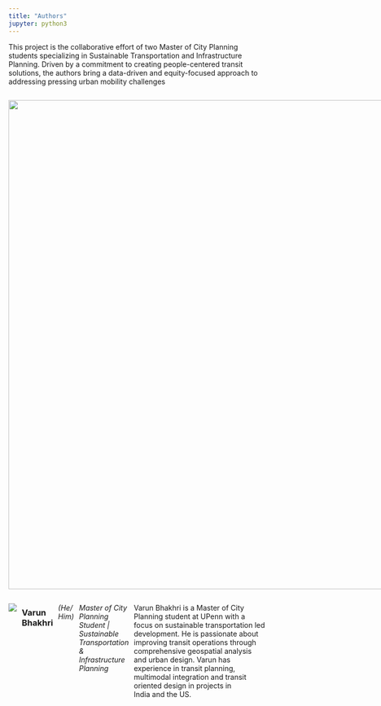 ---
title: "Authors"
jupyter: python3
---

This project is the collaborative effort of two Master of City Planning students specializing in Sustainable Transportation and Infrastructure Planning. Driven by a commitment to creating people-centered transit solutions, the authors bring a data-driven and equity-focused approach to addressing pressing urban mobility challenges

::: {style="display: flex; gap: 10px; align-items: flex-start;"}
![](images/riya.jpg){width="961"}

<div>

### **Riya Saini**

*(She/ Her)*

*Master of City Planning Student \| Sustainable Transportation & Infrastructure Planning*

Riya Saini is a Master of City Planning student at UPenn with a focus on urban mobility. She is passionate about transportation accessibility and the impact of transit on public health. Riya has experience in transportation modeling, trip generation mode choice modeling, and generating visually stunning graphs analyzing transit and vehicle accessibility across the US.

</div>
:::

::: {style="display: flex; gap: 10px; align-items: flex-start;"}
![](images/varun.jpg)

<div>

### **Varun Bhakhri**

*(He/ Him)*

*Master of City Planning Student \| Sustainable Transportation & Infrastructure Planning*

Varun Bhakhri is a Master of City Planning student at UPenn with a focus on sustainable transportation led development. He is passionate about improving transit operations through comprehensive geospatial analysis and urban design. Varun has experience in transit planning, multimodal integration and transit oriented design in projects in India and the US.

</div>
:::
